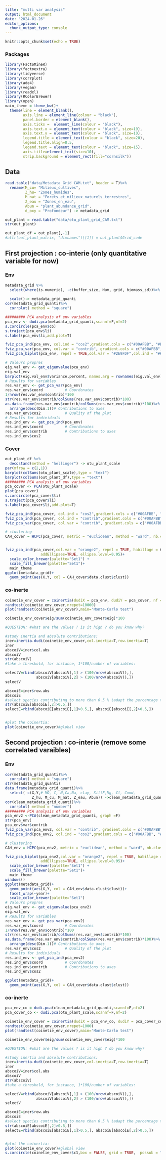 ```yaml
---
title: "multi var analysis"
output: html_document
date: "2024-01-26"
editor_options: 
  chunk_output_type: console
---
```


```r
knitr::opts_chunk$set(echo = TRUE)
```

### Packages
```r
library(FactoMineR)
library(factoextra)
library(tidyverse)
library(corrplot)
library(ade4)
library(vegan)
library(readxl)
library(RColorBrewer)
library(open)
main_theme = theme_bw()+
  theme(line = element_blank(), 
        axis.line = element_line(colour = "black"),
        panel.border = element_blank(),
        axis.ticks =  element_line(colour = "black"),
        axis.text.x = element_text(colour = "black", size=10),
        axis.text.y = element_text(colour = "black", size=10),
        legend.title = element_text(colour = "black", size=20),
        legend.title.align=0.5,
        legend.text = element_text(colour = "black", size=15),
        axis.title=element_text(size=10),
        strip.background = element_rect(fill="cornsilk"))
```

## Data 

```r
read.table("data/Metadata_Grid_CAM.txt", header = T)%>%
  rename(M_cu= "Milieux_cultives",
         Z_hu= "Zones_humides",
         M_nat = "Forets_et_milieux_naturels_terrestres",
         Z_eau = "Zones_en_eau",
         Abun = "plant_abundance_grid",
         d_oxy = "Profondeur") -> metadata_grid

out_plant = read.table("data/otu_plant_grid_CAM.txt")
str(out_plant)

out_plant_df = out_plant[,-1]
#attr(out_plant_matrix, "dimnames")[[1]] = out_plant$Grid_code

```

## First projection : co-interie (only quantitative variable for now)

### Env
```r
metadata_grid %>%
  select(where(is.numeric), -c(buffer_size, Num, grid, biomass_sd))%>%
  
  scale()-> metadata_grid_quanti
cor(metadata_grid_quanti)%>%
  corrplot( method = "square")

######### PCA analysis of env variables
pca_env <- dudi.pca(metadata_grid_quanti,scannf=F,nf=2)
s.corcircle(pca_env$co)
s.traject(pca_env$li)
s.label(pca_env$li,add.plot=T)

fviz_pca_ind(pca_env, col.ind = "cos2",gradient.cols = c("#00AFBB", "#E7B800", "#FC4E07"), repel = TRUE)
fviz_pca_var(pca_env, col.var = "contrib", gradient.cols = c("#00AFBB", "#E7B800", "#FC4E07"), repel = TRUE)
fviz_pca_biplot(pca_env, repel = TRUE,col.var = "#2E9FDF",col.ind = "#696969")

# Valeurs propres
eig.val_env <- get_eigenvalue(pca_env)
eig.val_env
barplot(eig.val_env$variance.percent, names.arg = rownames(eig.val_env), xlab = "axes", ylab = "axes percentage inertie")
# Results for variables
res.var_env <- get_pca_var(pca_env)
res.var_env$coord          # Coordonates
1/nrow(res.var_env$contrib)*100
str(res.var_env$contrib/colSums(res.var_env$contrib)*100)
as.data.frame(res.var_env$contrib/colSums(res.var_env$contrib)*100)%>%
  arrange(desc(Dim.1))# Contributions to axes
res.var_env$cos2           # Quality of the plot 
# Results for individuals
res.ind_env <- get_pca_ind(pca_env)
res.ind_env$coord          # Coordonates
res.ind_env$contrib        # Contributions to axes
res.ind_env$cos2    
```

### Cover
```r
out_plant_df %>%
  decostand(method = "hellinger") -> otu_plant_scale
par(mfrow = c(2,1))
barplot(colSums(otu_plant_scale),type = "text")
barplot(colSums(out_plant_df),type = "text")
######### PCA analysis of env variables
pca_cover <- PCA(otu_plant_scale)
plot(pca_cover)
s.corcircle(pca_cover$li)
s.traject(pca_cover$li)
s.label(pca_cover$li,add.plot=T)

fviz_pca_ind(pca_cover, col.ind = "cos2",gradient.cols = c("#00AFBB", "#E7B800", "#FC4E07"), repel = TRUE)
fviz_pca_ind(pca_cover, col.ind = "contrib",gradient.cols = c("#00AFBB", "#E7B800", "#FC4E07", repel = TRUE))
fviz_pca_var(pca_cover, col.var = "contrib", gradient.cols = c("#00AFBB", "#E7B800", "#FC4E07"), geom = c( "arrow"), repel = TRUE)

# clustering
CAH_cover = HCPC(pca_cover, metric = "euclidean", method = "ward", nb.clust =3)


fviz_pca_ind(pca_cover,col.var = "orange2", repel = TRUE, habillage = CAH_cover$data.clust$clust,
                addEllipses=TRUE, ellipse.level=0.95)+
  scale_color_brewer(palette="Set1") +
  scale_fill_brewer(palette="Set1")+
  main_theme
ggplot(metadata_grid)+
  geom_point(aes(X,Y, col = CAH_cover$data.clust$clust))
```

### co-inerte
```r
coinetie_env_cover = coinertia(dudiX = pca_env, dudiY = pca_cover, nf = 2, scannf = FALSE)
randtest(coinetie_env_cover,nrepet=10000)
plot(randtest(coinetie_env_cover),main="Monte-Carlo test")

coinetie_env_cover$eig/sum(coinetie_env_cover$eig)*100

#QUESTION: #what are the values ? is it high ? do you know why?

#study inertia and absolute contributions:
iner=inertia.dudi(coinetie_env_cover,col.inertia=T,row.inertia=T)
iner
abscoiV=iner$col.abs
abscoiV
str(abscoiV)
#take a threshold, for instance, 1*100/number of variables:

selectV=rbind(abscoiV[abscoiV[,1] > (100/nrow(abscoiV)),],
              abscoiV[abscoiV[,2] > (100/nrow(abscoiV)),])
selectV

abscoiE=iner$row.abs
abscoiE
#select species contributing to more than 0.5 % (adapt the percentage to the dataset):
str(abscoiE[abscoiE[,2]>0.5,])
selectE=rbind(abscoiE[abscoiE[,1]>0.5,], abscoiE[abscoiE[,2]>0.5,])


#plot the coinertia:
plot(coinetie_env_cover)#global view
```

## Second projection : co-interie (remove some correlated varaibles)

### Env
```r
cor(metadata_grid_quanti)%>%
  corrplot( method = "square")
str(metadata_grid_quanti)
data.frame(metadata_grid_quanti)%>%
  select(-c(X,Y,# MO, C, N,Ca,Na, clay, SiltF,Mg, Cl, Cond, 
            Z_hu, M_cu, M_nat, Z_eau, Abun)) ->clean_metadata_grid_quanti
cor(clean_metadata_grid_quanti)%>%
  corrplot( method = "number")
######### PCA analysis of env variables
pca_env2 <-PCA(clean_metadata_grid_quanti, graph =F)
str(pca_env)
pca_env$var$contrib
fviz_pca_var(pca_env2, col.var = "contrib", gradient.cols = c("#00AFBB", "#E7B800", "#FC4E07"), repel = TRUE)
fviz_pca_ind(pca_env2, col.ind = "cos2",gradient.cols = c("#00AFBB", "#E7B800", "#FC4E07"), repel = TRUE)

# clustering
CAH_env = HCPC(pca_env2, metric = "euclidean", method = "ward", nb.clust =3)

fviz_pca_biplot(pca_env2,col.var = "orange2", repel = TRUE, habillage = CAH_env$data.clust$clust,
                addEllipses=TRUE, ellipse.level=0.95)+
  scale_color_brewer(palette="Set1") +
  scale_fill_brewer(palette="Set1")+
  main_theme
windows()
ggplot(metadata_grid)+
  geom_point(aes(X,Y, col = CAH_env$data.clust$clust))+
  facet_wrap(~year)+
  scale_color_brewer(palette="Set1") 
# Valeurs propres
eig.val_env <- get_eigenvalue(pca_env2)
eig.val_env
# Results for variables
res.var_env <- get_pca_var(pca_env2)
res.var_env$coord          # Coordonates
1/nrow(res.var_env$contrib)*100
str(res.var_env$contrib/colSums(res.var_env$contrib)*100)
as.data.frame(res.var_env$contrib/colSums(res.var_env$contrib)*100)%>%
  arrange(desc(Dim.1))# Contributions to axes
res.var_env$cos2           # Quality of the plot 
# Results for individuals
res.ind_env <- get_pca_ind(pca_env2)
res.ind_env$coord          # Coordonates
res.ind_env$contrib        # Contributions to axes
res.ind_env$cos2  

ggplot(metadata_grid)+
  geom_point(aes(X,Y, col = CAH_cover$data.clust$clust))
```

### co-inerte
```r
pca_env_co = dudi.pca(clean_metadata_grid_quanti,scannf=F,nf=2)
pca_cover_co <- dudi.pca(otu_plant_scale,scannf=F,nf=2)

coinetie_env_cover = coinertia(dudiX = pca_env_co, dudiY = pca_cover_co, nf = 2, scannf = FALSE)
randtest(coinetie_env_cover,nrepet=1000)
plot(randtest(coinetie_env_cover),main="Monte-Carlo test")

coinetie_env_cover$eig/sum(coinetie_env_cover$eig)*100

#QUESTION: #what are the values ? is it high ? do you know why?

#study inertia and absolute contributions:
iner=inertia.dudi(coinetie_env_cover,col.inertia=T,row.inertia=T)
iner
abscoiV=iner$col.abs
abscoiV
str(abscoiV)
#take a threshold, for instance, 1*100/number of variables:

selectV=rbind(abscoiV[abscoiV[,1] > (100/nrow(abscoiV)),],
              abscoiV[abscoiV[,2] > (100/nrow(abscoiV)),])
selectV

abscoiE=iner$row.abs
abscoiE
#select species contributing to more than 0.5 % (adapt the percentage to the dataset):
str(abscoiE[abscoiE[,2]>0.5,])
selectE=rbind(abscoiE[abscoiE[,1]>0.5,], abscoiE[abscoiE[,2]>0.5,])


#plot the coinertia:
plot(coinetie_env_cover)#global view
s.corcircle(coinetie_env_cover$c1,box = FALSE, grid = TRUE,  possub = "bottomleft",cgrid = 0, fullcircle = TRUE, add.plot = FALSE)
```